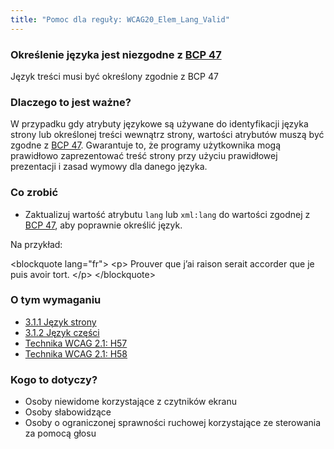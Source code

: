 ```yaml
---
title: "Pomoc dla reguły: WCAG20_Elem_Lang_Valid"
---
```


<div className="toolHelp">
<Row>
<Column colLg={16} colMd={8} colSm={4} className="toolHead">

### Określenie języka jest niezgodne z [BCP 47](http://www.rfc-editor.org/rfc/bcp/bcp47.txt)

<div id="locLevel"></div>

Język treści musi być określony zgodnie z BCP 47

</Column>
</Row>
<Row>
<Column colLg={11} colMd={5} colSm={4} className="toolMain">

### Dlaczego to jest ważne?

W przypadku gdy atrybuty językowe są używane do identyfikacji języka strony lub określonej treści wewnątrz strony, wartości atrybutów muszą być zgodne z [BCP 47](http://www.rfc-editor.org/rfc/bcp/bcp47.txt). Gwarantuje to, że programy użytkownika mogą prawidłowo zaprezentować treść strony przy użyciu prawidłowej prezentacji i zasad wymowy dla danego języka.

<div id="locSnippet"></div>

### Co zrobić

* Zaktualizuj wartość atrybutu `lang` lub `xml:lang` do wartości zgodnej z [BCP 47](http://www.rfc-editor.org/rfc/bcp/bcp47.txt), aby poprawnie określić język.

Na przykład:

<CodeSnippet type="multi" light={true}>&lt;blockquote lang="fr"&gt;
  &lt;p&gt;
    Prouver que j’ai raison serait accorder que je puis avoir tort.
  &lt;/p&gt;
&lt;/blockquote&gt;</CodeSnippet>

</Column>
<Column colLg={5} colMd={3} colSm={4} className="toolLeft">

### O tym wymaganiu

* [3.1.1 Język strony](https://wcag.lepszyweb.pl/#language-of-page)
* [3.1.2 Język części](https://wcag.lepszyweb.pl/#language-of-parts)
* [Technika WCAG 2.1: H57](https://www.w3.org/WAI/WCAG21/Techniques/html/H5700)
* [Technika WCAG 2.1: H58](https://www.w3.org/WAI/WCAG21/Techniques/html/H58)

### Kogo to dotyczy?

 * Osoby niewidome korzystające z czytników ekranu
 * Osoby słabowidzące
 * Osoby o ograniczonej sprawności ruchowej korzystające ze sterowania za pomocą głosu

</Column>
</Row>
</div>

